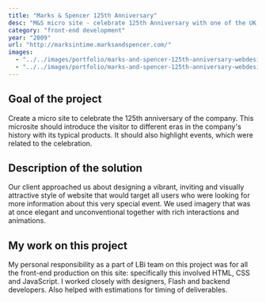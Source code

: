 ```yaml
---
title: "Marks & Spencer 125th Anniversary"
desc: "M&S micro site - celebrate 125th Anniversary with one of the UK's leading retailers"
category: "front-end development"
year: "2009"
url: "http://marksintime.marksandspencer.com/"
images:
  - "../../images/portfolio/marks-and-spencer-125th-anniversary-webdesign-home.jpg"
  - "../../images/portfolio/marks-and-spencer-125th-anniversary-webdesign-page.jpg"
---
```


## Goal of the project

Create a micro site to celebrate the 125th anniversary of the company. This microsite should introduce the visitor to different eras in the company's history with its typical products. It should also highlight events, which were related to the celebration.

## Description of the solution

Our client approached us about designing a vibrant, inviting and visually attractive style of website that would target all users who were looking for more information about this very special event. We used imagery that was at once elegant and unconventional together with rich interactions and animations.

## My work on this project

My personal responsibility as a part of LBi team on this project was for all the front-end production on this site: specifically this involved HTML, CSS and JavaScript. I worked closely with designers, Flash and backend developers. Also helped with estimations for timing of deliverables.

